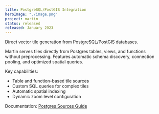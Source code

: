 ```yaml
---
title: PostgreSQL/PostGIS Integration
heroImage: "./image.png"
project: martin
status: released
released: January 2023
---
```


Direct vector tile generation from PostgreSQL/PostGIS databases.

Martin serves tiles directly from Postgres tables, views, and functions without preprocessing.
Features automatic schema discovery, connection pooling, and optimized spatial queries.

Key capabilities:

- Table and function-based tile sources
- Custom SQL queries for complex tiles
- Automatic spatial indexing
- Dynamic zoom level configuration

Documentation: [Postgres Sources Guide](https://maplibre.org/martin/pg-connections.html)
